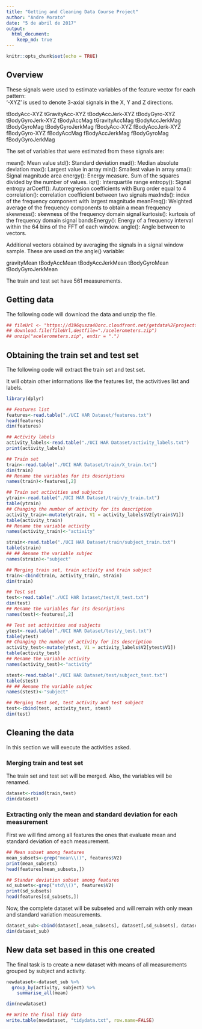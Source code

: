 ```yaml
---
title: "Getting and Cleaning Data Course Project"
author: "Andre Morato"
date: "5 de abril de 2017"
output: 
  html_document:
    keep_md: true
---
```


```r
knitr::opts_chunk$set(echo = TRUE)
```
## Overview

These signals were used to estimate variables of the feature vector for each pattern:  
'-XYZ' is used to denote 3-axial signals in the X, Y and Z directions.

tBodyAcc-XYZ
tGravityAcc-XYZ
tBodyAccJerk-XYZ
tBodyGyro-XYZ
tBodyGyroJerk-XYZ
tBodyAccMag
tGravityAccMag
tBodyAccJerkMag
tBodyGyroMag
tBodyGyroJerkMag
fBodyAcc-XYZ
fBodyAccJerk-XYZ
fBodyGyro-XYZ
fBodyAccMag
fBodyAccJerkMag
fBodyGyroMag
fBodyGyroJerkMag

The set of variables that were estimated from these signals are: 

mean(): Mean value
std(): Standard deviation
mad(): Median absolute deviation 
max(): Largest value in array
min(): Smallest value in array
sma(): Signal magnitude area
energy(): Energy measure. Sum of the squares divided by the number of values. 
iqr(): Interquartile range 
entropy(): Signal entropy
arCoeff(): Autorregresion coefficients with Burg order equal to 4
correlation(): correlation coefficient between two signals
maxInds(): index of the frequency component with largest magnitude
meanFreq(): Weighted average of the frequency components to obtain a mean frequency
skewness(): skewness of the frequency domain signal 
kurtosis(): kurtosis of the frequency domain signal 
bandsEnergy(): Energy of a frequency interval within the 64 bins of the FFT of each window.
angle(): Angle between to vectors.

Additional vectors obtained by averaging the signals in a signal window sample. These are used on the angle() variable:

gravityMean
tBodyAccMean
tBodyAccJerkMean
tBodyGyroMean
tBodyGyroJerkMean

The train and test set have 561 measurements.

## Getting data

The following code will download the data and unzip the file.

```r

## fileUrl <- "https://d396qusza40orc.cloudfront.net/getdata%2Fprojectfiles%2FUCI%20HAR%20Dataset.zip"
## download.file(fileUrl,destfile="./acelerometers.zip")
## unzip("acelerometers.zip", exdir = ".")

```

## Obtaining the train set and test set

The following code will extract the train set and test set.

It will obtain other informations like the features list, the activitives list and labels.

```r

library(dplyr)

## Features list
features<-read.table("./UCI HAR Dataset/features.txt")
head(features)
dim(features)

## Activity labels
activity_labels<-read.table("./UCI HAR Dataset/activity_labels.txt")
print(activity_labels)

## Train set
train<-read.table("./UCI HAR Dataset/train/X_train.txt")
dim(train)
## Rename the variables for its descriptions
names(train)<-features[,2]

## Train set activities and subjects
ytrain<-read.table("./UCI HAR Dataset/train/y_train.txt")
table(ytrain)
## Changing the number of activity for its description
activity_train<-mutate(ytrain, V1 = activity_labels$V2[ytrain$V1])
table(activity_train)
## Rename the variable activity
names(activity_train)<-"activity"

strain<-read.table("./UCI HAR Dataset/train/subject_train.txt")
table(strain)
## ## Rename the variable subjec
names(strain)<-"subject"

## Merging train set, train activity and train subject
train<-cbind(train, activity_train, strain)
dim(train)

## Test set
test<-read.table("./UCI HAR Dataset/test/X_test.txt")
dim(test)
## Rename the variables for its descriptions
names(test)<-features[,2]

## Test set activities and subjects
ytest<-read.table("./UCI HAR Dataset/test/y_test.txt")
table(ytest)
## Changing the number of activity for its description
activity_test<-mutate(ytest, V1 = activity_labels$V2[ytest$V1])
table(activity_test)
## Rename the variable activity
names(activity_test)<-"activity"

stest<-read.table("./UCI HAR Dataset/test/subject_test.txt")
table(stest)
## ## Rename the variable subjec
names(stest)<-"subject"

## Merging test set, test activity and test subject
test<-cbind(test, activity_test, stest)
dim(test)

```


## Cleaning the data

In this section we will execute the activities asked.

### Merging train and test set

The train set and test set will be merged. Also, the variables will be renamed.

```r

dataset<-rbind(train,test)
dim(dataset)

```


### Extracting only the mean and standard deviation for each measurement

First we will find among all features the ones that evaluate mean and standard deviation of each measurement.

```r

## Mean subset among features
mean_subsets<-grep("mean\\()", features$V2)
print(mean_subsets)
head(features[mean_subsets,])

## Standar deviation subset among features
sd_subsets<-grep("std\\()", features$V2)
print(sd_subsets)
head(features[sd_subsets,])

```

Now, the complete dataset will be subseted and will remain with only mean and standard variation measurements.

```r

dataset_sub<-cbind(dataset[,mean_subsets], dataset[,sd_subsets], dataset[, 562:563])
dim(dataset_sub)

```


## New data set based in this one created

The final task is to create a new dataset with means of all measurements grouped by subject and activity.

```r

newdataset<-dataset_sub %>%
  group_by(activity, subject) %>%
    summarise_all(mean)

dim(newdataset)

## Write the final tidy data
write.table(newdataset, "tidydata.txt", row.name=FALSE)

```

